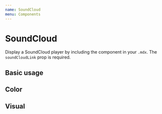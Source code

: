 ```yaml
---
name: SoundCloud
menu: Components
---
```



# SoundCloud

Display a SoundCloud player by including the component in your `.mdx`. The `soundCloudLink` prop is required.

<Props name="SoundCloud" of={SoundCloud} />

## Basic usage

<Playground>
  <SoundCloud soundCloudLink="tracks/499997862" />
</Playground>

## Color

<Playground>
  <SoundCloud soundCloudLink="tracks/188189839" color="e23f88" />
</Playground>

## Visual

<Playground>
  <SoundCloud
    soundCloudLink="tracks/196287837"
    visual={true}
    width="300px"
    height="300px"
  />
</Playground>
